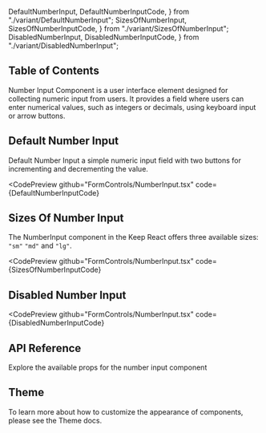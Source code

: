   DefaultNumberInput,
  DefaultNumberInputCode,
} from "./variant/DefaultNumberInput";
  SizesOfNumberInput,
  SizesOfNumberInputCode,
} from "./variant/SizesOfNumberInput";
  DisabledNumberInput,
  DisabledNumberInputCode,
} from "./variant/DisabledNumberInput";


## Table of Contents

Number Input Component is a user interface element designed for collecting numeric input from users. It provides a field where users can enter numerical values, such as integers or decimals, using keyboard input or arrow buttons.

## Default Number Input

Default Number Input a simple numeric input field with two buttons for incrementing and decrementing the value.

<CodePreview
  github="FormControls/NumberInput.tsx"
  code={DefaultNumberInputCode}
>
  <DefaultNumberInput />
</CodePreview>

## Sizes Of Number Input

The NumberInput component in the Keep React offers three available sizes: `"sm"` `"md"` and `"lg"`.

<CodePreview
  github="FormControls/NumberInput.tsx"
  code={SizesOfNumberInputCode}
>
  <SizesOfNumberInput />
</CodePreview>

## Disabled Number Input

<CodePreview
  github="FormControls/NumberInput.tsx"
  code={DisabledNumberInputCode}
>
  <DisabledNumberInput />
</CodePreview>

## API Reference

Explore the available props for the number input component

<ComponentApi data={numberInputApiData} />

## Theme

To learn more about how to customize the appearance of components, please see the Theme docs.

<CssThemePreview code={useTheme().theme.formControls.numberInput} />
